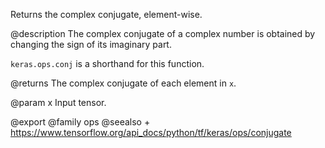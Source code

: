 Returns the complex conjugate, element-wise.

@description
The complex conjugate of a complex number is obtained by changing the sign
of its imaginary part.

`keras.ops.conj` is a shorthand for this function.

@returns
    The complex conjugate of each element in `x`.

@param x Input tensor.

@export
@family ops
@seealso
+ <https://www.tensorflow.org/api_docs/python/tf/keras/ops/conjugate>
